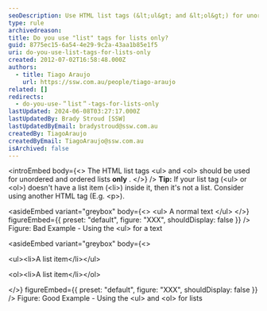 ```yaml
---
seoDescription: Use HTML list tags (&lt;ul&gt; and &lt;ol&gt;) for unordered and ordered lists only.
type: rule
archivedreason:
title: Do you use "list" tags for lists only?
guid: 8775ec15-6a54-4e29-9c2a-43aa1b85e1f5
uri: do-you-use-list-tags-for-lists-only
created: 2012-07-02T16:58:48.000Z
authors:
  - title: Tiago Araujo
    url: https://ssw.com.au/people/tiago-araujo
related: []
redirects:
  - do-you-use-＂list＂-tags-for-lists-only
lastUpdated: 2024-06-08T03:27:17.000Z
lastUpdatedBy: Brady Stroud [SSW]
lastUpdatedByEmail: bradystroud@ssw.com.au
createdBy: TiagoAraujo
createdByEmail: TiagoAraujo@ssw.com.au
isArchived: false
---
```


<introEmbed
  body={<>
The HTML list tags &lt;ul&gt; and &lt;ol&gt; should be used for unordered and ordered lists **only** .
  </>}
/>
**Tip:** If your list tag (&lt;ul&gt; or &lt;ol&gt;) doesn't have a list item (&lt;li&gt;) inside it, then it's not a list. Consider using another HTML tag (E.g. &lt;p&gt;).

<asideEmbed
  variant="greybox"
  body={<>
    &lt;ul&gt; A normal text &lt;/ul&gt;
  </>}
  figureEmbed={{
    preset: "default",
    figure: "XXX",
    shouldDisplay: false
  }}
/>
Figure: Bad Example - Using the &lt;ul&gt; for a text

<asideEmbed
  variant="greybox"
  body={<>
    
&lt;ul&gt;&lt;li&gt;A list item&lt;/li&gt;&lt;/ul&gt;

&lt;ol&gt;&lt;li&gt;A list item&lt;/li&gt;&lt;/ol&gt;

  </>}
  figureEmbed={{
    preset: "default",
    figure: "XXX",
    shouldDisplay: false
  }}
/>
Figure: Good Example - Using the &lt;ul&gt; and &lt;ol&gt; for lists
